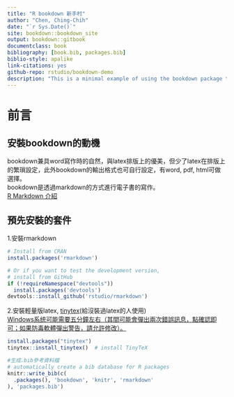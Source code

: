 ```yaml
--- 
title: "R bookdown 新手村"
author: "Chen, Ching-Chih"
date: "`r Sys.Date()`"
site: bookdown::bookdown_site
output: bookdown::gitbook
documentclass: book
bibliography: [book.bib, packages.bib]
biblio-style: apalike
link-citations: yes
github-repo: rstudio/bookdown-demo
description: "This is a minimal example of using the bookdown package to write a book. The output format for this example is bookdown::gitbook."
---
```


# 前言
## 安裝bookdown的動機
bookdown兼具word寫作時的自然，與latex排版上的優美，但少了latex在排版上的繁瑣設定，此外bookdown的輸出格式也可自行設定，有word, pdf, html可做選擇。   
bookdown是透過markdown的方式進行電子書的寫作。  
[R Markdown 介紹](https://bookdown.org/tpemartin/rmarkdown_intro/#markdown)  

## 預先安裝的套件
1.安裝rmarkdown  
```r
# Install from CRAN
install.packages('rmarkdown')

# Or if you want to test the development version,
# install from GitHub
if (!requireNamespace("devtools"))
  install.packages('devtools')
devtools::install_github('rstudio/rmarkdown')
```
2.安裝輕量版latex, [tinytex](https://yihui.name/tinytex/)(給沒裝過latex的人使用)  
[Windows系统可能需要五分鐘左右（其間可能會彈出兩次錯誤訊息，點確認即可；如果防毒軟體彈出警告，請允許修改）。](https://yihui.org/tinytex/cn/)
```r
install.packages("tinytex")
tinytex::install_tinytex()  # install TinyTeX
```




```r
#生成.bib參考資料檔
# automatically create a bib database for R packages
knitr::write_bib(c(
  .packages(), 'bookdown', 'knitr', 'rmarkdown'
), 'packages.bib')
```
